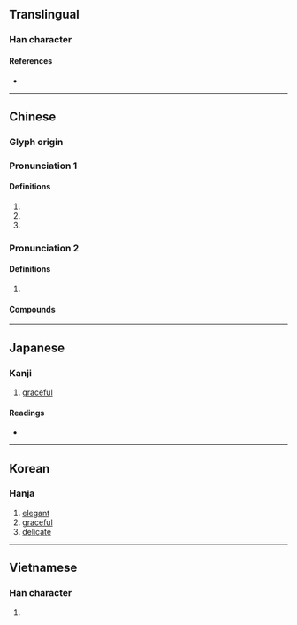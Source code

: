 {{character info/new}}
==Translingual==

===Han character===
{{Han char|rn=38|rad=女|as=07|sn=10|four=47427|canj=VSQL|ids=⿰女那}}

====References====
* {{Han ref|kx=0262.230|dkj=06311|dj=0529.230|hdz=21048.070|uh=5A1C|ud=23068|bh=AE52|bd=44626}}

----

==Chinese==
{{zh-forms}}

===Glyph origin===
{{Han etym}}

===Pronunciation 1===
{{zh-pron
|m=nuó
|c=no5
|mn=ml:nó͘/ná/qz:nǎ/qz,xm,zz:ló
|mn_note=nó͘ - literary; ná/nǎ/ló - vernacular
|mc=y
|oc=y
|cat=a
}}

====Definitions====
{{zh-hanzi}}

# {{zh-used in|婀娜}}
# {{zh-used in|裊娜}}
# {{zh-used in|娜娜}}

===Pronunciation 2===
{{zh-pron
|m=nà
|c=no4,naa4
|mn=ml:nó͘/qz:ló/xm,zz:ná/qz,tw:na/twv:nā
|mn_note=nó͘ - literary; ló/ná - vernacular; na - vernacular (俗)
|cat=pn
}}

====Definitions====
{{zh-hanzi}}

# {{zh-used2|n|1p=female}}

====Compounds====
{{zh-der|愛洛娜|莎喲娜拉|蒙娜麗莎|雅典娜|黛安娜|漢娜}}

----

==Japanese==

===Kanji===
{{ja-kanji|grade=|rs=女07}}

# [[graceful]]

====Readings====
* {{ja-readings
|goon=な
|kanon=だ
|kun=しなやか, おもむろ
}}

----

==Korean==

===Hanja===
{{ko-hanja|hangeul=나|rv=na|mr=na}}

# [[elegant]]
# [[graceful]]
# [[delicate]]

----

==Vietnamese==

===Han character===
{{vi-hantu[[na]], [[nạ]]|rs=女07}}

# {{defn|vi}}

{{cln|vi|Han tu}}